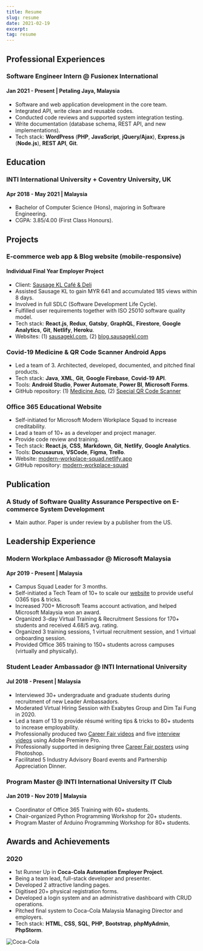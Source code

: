 ```yaml
---
title: Resume
slug: resume
date: 2021-02-19
excerpt: 
tag: resume
---
```


<!--
date must be: 2000-01-01
NOT: 2000-1-1 -->

<!-- https://www.gatsbyjs.com/blog/2017-07-19-creating-a-blog-with-gatsby/#writing-our-first-markdown-blog-post -->
<!-- https://github.com/gatsbyjs/gatsby/issues/3460 -->
<!-- https://mdxjs.com/getting-started#mdx -->

## Professional Experiences
        
### Software Engineer Intern @ Fusionex International
        
#### Jan 2021 - Present | Petaling Jaya, Malaysia

- Software and web application development in the core team.
- Integrated API, write clean and reusable codes.
- Conducted code reviews and supported system integration testing.
- Write documentation (database schema, REST API, and new implementations).
- Tech stack: **WordPress** (**PHP**, **JavaScript**, **jQuery/Ajax**), **Express.js** (**Node.js**), **REST API**, **Git**.

<!-- Education -->

## Education

### INTI International University + Coventry University, UK

#### Apr 2018 - May 2021 | Malaysia

- Bachelor of Computer Science (Hons), majoring in Software Engineering.
- CGPA: 3.85/4.00 (First Class Honours).

<!-- Projects -->

## Projects

### E-commerce web app & Blog website (mobile-responsive)

#### Individual Final Year Employer Project

- Client: [Sausage KL Café & Deli](https://www.tripadvisor.com.my/Restaurant_Review-g298570-d15042368-Reviews-Sausage_KL_Cafe_Deli-Kuala_Lumpur_Wilayah_Persekutuan.html)
- Assisted Sausage KL to gain MYR 641 and accumulated 185 views within 8 days.
- Involved in full SDLC (Software Development Life Cycle).
- Fulfilled user requirements together with ISO 25010 software quality model.
- Tech stack: **React.js**, **Redux**, **Gatsby**, **GraphQL**, **Firestore**, **Google Analytics**, **Git**, **Netlify**, **Heroku**.
- Websites: (1) [sausagekl.com](http://www.sausagekl.com/), (2) [blog.sausagekl.com](https://www.blog.sausagekl.com/)

### Covid-19 Medicine & QR Code Scanner Android Apps

- Led a team of 3. Architected, developed, documented, and pitched final products.
- Tech stack: **Java**, **XML**, **Git**, **Google Firebase**, **Covid-19 API**.
- Tools: **Android Studio**, **Power Automate**, **Power BI**, **Microsoft Forms**.
- GitHub repository: (1) [Medicine App](https://github.com/cyeehan/medicine-covid-19-health-check), (2) [Special QR Code Scanner](https://github.com/cyeehan/medicine-qr-code-scanner)

### Office 365 Educational Website
- Self-initiated for Microsoft Modern Workplace Squad to increase creditability.
- Lead a team of 10+ as a developer and project manager. 
- Provide code review and training. 
- Tech stack: **React.js**, **CSS**, **Markdown**, **Git**, **Netlify**, **Google Analytics**.
- Tools: **Docusaurus**, **VSCode**, **Figma**, **Trello**.
- Website: [modern-workplace-squad.netlify.app](https://modern-workplace-squad.netlify.app/)
- GitHub repository: [modern-workplace-squad](https://github.com/cyeehan/modern-workplace-squad)

<!-- Publication -->

## Publication

### A Study of Software Quality Assurance Perspective on E-commerce System Development

- Main author. Paper is under review by a publisher from the US.

<!-- Leadership experience -->

## Leadership Experience

### Modern Workplace Ambassador @ Microsoft Malaysia

#### Apr 2019 - Present | Malaysia

- Campus Squad Leader for 3 months.
- Self-initiated a Tech Team of 10+ to scale our [website](https://modern-workplace-squad.netlify.app/) to provide useful O365 tips & tricks.
- Increased 700+ Microsoft Teams account activation, and helped Microsoft Malaysia won an award.
- Organized 3-day Virtual Training & Recruitment Sessions for 170+ students and received 4.68/5 avg. rating.
- Organized 3 training sessions, 1 virtual recruitment session, and 1 virtual onboarding session.
- Provided Office 365 training to 150+ students across campuses (virtually and physically).

### Student Leader Ambassador @ INTI International University

#### Jul 2018 - Present | Malaysia

- Interviewed 30+ undergraduate and graduate students during recruitment of new Leader Ambassadors.
- Moderated Virtual Hiring Session with Exabytes Group and Dim Tai Fung in 2020.
- Led a team of 13 to provide résumé writing tips & tricks to 80+ students to increase employability.
- Professionally produced two [Career Fair videos](https://www.facebook.com/intiiu.cs/videos) and five [interview videos](https://www.facebook.com/intiiu.cs/videos) using Adobe Premiere Pro.
- Professionally supported in designing three [Career Fair posters](https://www.facebook.com/intiiu.cs/photos) using Photoshop.
- Facilitated 5 Industry Advisory Board events and Partnership Appreciation Dinner.

### Program Master @ INTI International University IT Club

#### Jan 2019 - Nov 2019 | Malaysia

- Coordinator of Office 365 Training with 60+ students.
- Chair-organized Python Programming Workshop for 20+ students.
- Program Master of Arduino Programming Workshop for 80+ students.

<!-- Awards and Achievements -->

## Awards and Achievements

### 2020

- 1st Runner Up in **Coca-Cola Automation Employer Project**.
- Being a team lead, full-stack developer and presenter.
- Developed 2 attractive landing pages.
- Digitised 20+ physical registration forms.
- Developed a login system and an administrative dashboard with CRUD operations.
- Pitched final system to Coca-Cola Malaysia Managing Director and employers.
- Tech stack: **HTML**, **CSS**, **SQL**, **PHP**, **Bootstrap**, **phpMyAdmin**, **PhpStorm**.

![Coca-Cola](../../../img/coca-cola.jpg)